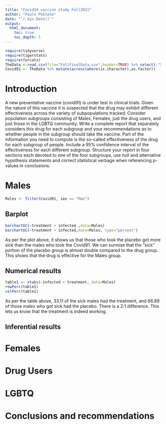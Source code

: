 ```yaml
---
title: "Covid19 vaccine study Fall2021"
author: "Paulo Poblete"
date: "`r Sys.Date()`"
output: 
  html_document:
    toc: true
    toc_depth: 5
---
```



```r
require(tidyverse)
require(tigerstats)
require(forcats)
TheData <-read.csv(file="FallFinalData.csv",header=TRUE) %>% select(-"X.1", -"X")
Covid91 <- TheData %>% mutate(across(where(is.character),as.factor)) 
```

# Introduction

A new  preventative vaccine (covid91) is under test in clinical trials. Given the nature of this vaccine it is suspected that the drug may exhibit different effectiveness across the variety of subpopulations tracked. Consider population subgroups consisting of Males, Females, just the drug users, and just those in the LGBTQ community. Write a complete report that separately considers this drug for each subgroup and your recommendations as to whether people in the subgroup should take the vaccine. Part of the information you need to compute is the so-called effectiveness of the drug for each subgroup of people. Include a 95% confidence interval of the effectiveness for each different subgroup. Structure your report in four sections each devoted to one of the four subgroups, use null and alternative hypothesis statements and correct statistical verbage when referencing p-values in conclusions.

# Males

```r
Males <- filter(Covid91, sex == "Man")
```

## Barplot 
```r
barchartGC(~treatment + infected ,data=Males)
barchartGC(~treatment + infected,data=Males, type="percent")
```

As per the plot above, it shows us that those who took the placebo got more sick than the males who took the Covid91. We can surmise that the "sick" portion of the placebo group is almost double compared to the drug group. This shows that the drug is effective for the Males group. 

## Numerical results 

```r
table1 <- xtabs(~infected + treatment, data=Males)
rowPerc(table1)
colPerc(table1)
```
As per the table above, 33.11 of the sick males had the treatment, and 66.89 of those males who got sick had the placebo. There is a 2:1 difference. This lets us know that the treatment is indeed working. 

## Inferential results 



# Females

# Drug Users

# LGBTQ

# Conclusions and recommendations

